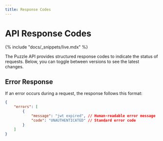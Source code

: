 ```yaml
---
title: Response Codes
---
```


# API Response Codes

{% include "docs/_snippets/live.mdx" %}

The Puzzle API provides structured response codes to indicate the status of requests. Below, you can toggle between versions to see the latest changes.

<Tabs>

<Tab title="v1.0">

## Error Response

If an error occurs during a request, the response follows this format:

```json
{
    "errors": [
        {
            "message": "jwt expired", // Human-readable error message
            "code": "UNAUTHENTICATED" // Standard error code
        }
    ]
}